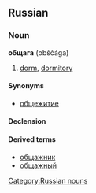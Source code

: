 ==Russian==

===Noun===
'''общага''' (obščága) {{f}}

# {{colloquial|lang=ru}} [[dorm]], [[dormitory]]

====Synonyms====
*[[общежитие]]

====Declension====
{{ru-noun|обща́га|обща́ги|обща́ге|обща́гу|обща́гой|об обща́ге|обща́ги|обща́г|обща́гам|обща́ги|обща́гами|об обща́гах}}

====Derived terms====
*[[общажник]] {{pos n}}
*[[общажный]] {{pos a}}

[[Category:Russian nouns]]